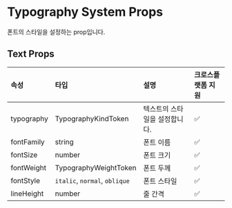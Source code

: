 # Typography System Props

폰트의 스타일을 설정하는 prop입니다.

## Text Props

| 속성       | 타입                          | 설명                          | 크로스플랫폼 지원 |
| :--------- | :---------------------------- | :---------------------------- | :---------------- |
| typography | TypographyKindToken           | 텍스트의 스타일을 설정합니다. | ✅                |
| fontFamily | string                        | 폰트 이름                     | ✅                |
| fontSize   | number                        | 폰트 크기                     | ✅                |
| fontWeight | TypographyWeightToken         | 폰트 두께                     | ✅                |
| fontStyle  | `italic`, `normal`, `oblique` | 폰트 스타일                   | ✅                |
| lineHeight | number                        | 줄 간격                       | ✅                |
